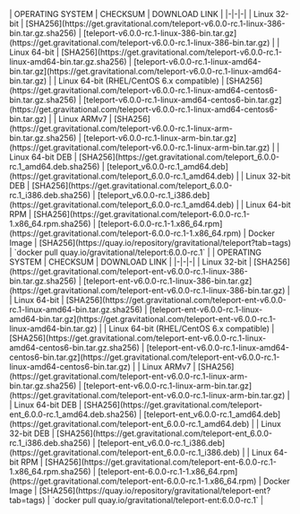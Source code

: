 <Tabs>
<TabItem label="Teleport Community Edition">
| OPERATING SYSTEM | CHECKSUM | DOWNLOAD LINK |
|-|-|-|
| Linux 32-bit | [SHA256](https://get.gravitational.com/teleport-v6.0.0-rc.1-linux-386-bin.tar.gz.sha256) | [teleport-v6.0.0-rc.1-linux-386-bin.tar.gz](https://get.gravitational.com/teleport-v6.0.0-rc.1-linux-386-bin.tar.gz) |
| Linux 64-bit | [SHA256](https://get.gravitational.com/teleport-v6.0.0-rc.1-linux-amd64-bin.tar.gz.sha256) | [teleport-v6.0.0-rc.1-linux-amd64-bin.tar.gz](https://get.gravitational.com/teleport-v6.0.0-rc.1-linux-amd64-bin.tar.gz) |
| Linux 64-bit (RHEL/CentOS 6.x compatible) | [SHA256](https://get.gravitational.com/teleport-v6.0.0-rc.1-linux-amd64-centos6-bin.tar.gz.sha256) | [teleport-v6.0.0-rc.1-linux-amd64-centos6-bin.tar.gz](https://get.gravitational.com/teleport-v6.0.0-rc.1-linux-amd64-centos6-bin.tar.gz) |
| Linux ARMv7 | [SHA256](https://get.gravitational.com/teleport-v6.0.0-rc.1-linux-arm-bin.tar.gz.sha256) | [teleport-v6.0.0-rc.1-linux-arm-bin.tar.gz](https://get.gravitational.com/teleport-v6.0.0-rc.1-linux-arm-bin.tar.gz) |
| Linux 64-bit DEB | [SHA256](https://get.gravitational.com/teleport_6.0.0-rc.1_amd64.deb.sha256) | [teleport_v6.0.0-rc.1_amd64.deb](https://get.gravitational.com/teleport_6.0.0-rc.1_amd64.deb) |
| Linux 32-bit DEB | [SHA256](https://get.gravitational.com/teleport_6.0.0-rc.1_i386.deb.sha256) | [teleport_v6.0.0-rc.1_i386.deb](https://get.gravitational.com/teleport_6.0.0-rc.1_amd64.deb) |
| Linux 64-bit RPM | [SHA256](https://get.gravitational.com/teleport-6.0.0-rc.1-1.x86_64.rpm.sha256) | [teleport-6.0.0-rc.1-1.x86_64.rpm](https://get.gravitational.com/teleport-6.0.0-rc.1-1.x86_64.rpm)
| Docker Image | [SHA256](https://quay.io/repository/gravitational/teleport?tab=tags) | `docker pull quay.io/gravitational/teleport:6.0.0-rc.1` |
</TabItem>
<TabItem label="Teleport Enterprise Edition">
| OPERATING SYSTEM | CHECKSUM | DOWNLOAD LINK |
|-|-|-|
| Linux 32-bit | [SHA256](https://get.gravitational.com/teleport-ent-v6.0.0-rc.1-linux-386-bin.tar.gz.sha256) | [teleport-ent-v6.0.0-rc.1-linux-386-bin.tar.gz](https://get.gravitational.com/teleport-ent-v6.0.0-rc.1-linux-386-bin.tar.gz) |
| Linux 64-bit | [SHA256](https://get.gravitational.com/teleport-ent-v6.0.0-rc.1-linux-amd64-bin.tar.gz.sha256) | [teleport-ent-v6.0.0-rc.1-linux-amd64-bin.tar.gz](https://get.gravitational.com/teleport-ent-v6.0.0-rc.1-linux-amd64-bin.tar.gz) |
| Linux 64-bit (RHEL/CentOS 6.x compatible) | [SHA256](https://get.gravitational.com/teleport-ent-v6.0.0-rc.1-linux-amd64-centos6-bin.tar.gz.sha256) | [teleport-ent-v6.0.0-rc.1-linux-amd64-centos6-bin.tar.gz](https://get.gravitational.com/teleport-ent-v6.0.0-rc.1-linux-amd64-centos6-bin.tar.gz) |
| Linux ARMv7 | [SHA256](https://get.gravitational.com/teleport-ent-v6.0.0-rc.1-linux-arm-bin.tar.gz.sha256) | [teleport-ent-v6.0.0-rc.1-linux-arm-bin.tar.gz](https://get.gravitational.com/teleport-ent-v6.0.0-rc.1-linux-arm-bin.tar.gz) |
| Linux 64-bit DEB | [SHA256](https://get.gravitational.com/teleport-ent_6.0.0-rc.1_amd64.deb.sha256) | [teleport-ent_v6.0.0-rc.1_amd64.deb](https://get.gravitational.com/teleport-ent_6.0.0-rc.1_amd64.deb) |
| Linux 32-bit DEB | [SHA256](https://get.gravitational.com/teleport-ent_6.0.0-rc.1_i386.deb.sha256) | [teleport-ent_v6.0.0-rc.1_i386.deb](https://get.gravitational.com/teleport-ent_6.0.0-rc.1_i386.deb) |
| Linux 64-bit RPM | [SHA256](https://get.gravitational.com/teleport-ent-6.0.0-rc.1-1.x86_64.rpm.sha256) | [teleport-ent-6.0.0-rc.1-1.x86_64.rpm](https://get.gravitational.com/teleport-ent-6.0.0-rc.1-1.x86_64.rpm)
| Docker Image | [SHA256](https://quay.io/repository/gravitational/teleport-ent?tab=tags) | `docker pull quay.io/gravitational/teleport-ent:6.0.0-rc.1` |
</TabItem>
</Tabs>
